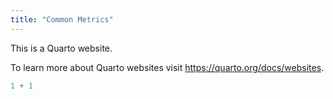 ```yaml
---
title: "Common Metrics"
---
```


This is a Quarto website.

To learn more about Quarto websites visit <https://quarto.org/docs/websites>.

```r
1 + 1
```
